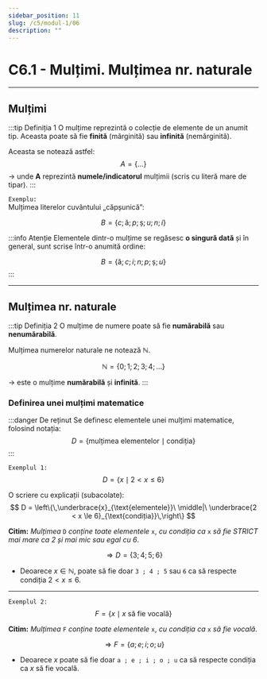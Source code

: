 ```yaml
---
sidebar_position: 11
slug: /c5/modul-1/06
description: ""
---
```


# C6.1 - Mulțimi. Mulțimea nr. naturale

---

## Mulțimi

:::tip Definiția 1
O mulțime reprezintă o colecție de elemente de un anumit tip. Aceasta poate să fie **finită** (mărginită)
sau **infinită** (nemărginită).

Aceasta se notează astfel:
$$
A = \{\ldots\}
$$
→ unde **A** reprezintă **numele/indicatorul** mulțimii (scris cu literă mare de tipar).
:::

`Exemplu:`  
Mulțimea literelor cuvântului „căpșunică”:

$$
B = \{c;\, \text{ă};\, p;\, \text{ș};\, u;\, n;\, i\}
$$

:::info Atenție
Elementele dintr-o mulțime se regăsesc **o singură dată** și în general, sunt scrise într-o anumită ordine:

$$
B = \{\text{ă};\, c;\, i;\, n;\, p;\, \text{ș};\, u\}
$$
:::

---

## Mulțimea nr. naturale

:::tip Definiția 2
O mulțime de numere poate să fie **numărabilă** sau **nenumărabilă**.

Mulțimea numerelor naturale ne notează $\mathbb{N}$.

$$
\mathbb{N} = \{0;\,1;\,2;\,3;\,4;\,\ldots\}
$$

→ este o mulțime **numărabilă** și **infinită**.
:::

### Definirea unei mulțimi matematice

:::danger De reținut
Se definesc elementele unei mulțimi matematice, folosind notația:
$$
D = \{\text{mulțimea elementelor}\mid \text{condiția}\}
$$
:::

`Exemplul 1:`
$$
D = \{x\mid 2 < x \le 6\}
$$

O scriere cu explicații (subacolate):
$$
D = \left\{\,\underbrace{x}_{\text{elementele}}\ \middle|\ \underbrace{2 < x \le 6}_{\text{condiția}}\,\right\}
$$

**Citim:** *Mulțimea* `D` *conține toate elementele* `x`, *cu condiția ca* `x` *să fie STRICT mai mare ca 2 și mai mic sau egal cu 6*.

$$
\Rightarrow D = \{3;\,4;\,5;\,6\}
$$

- Deoarece $x\in\mathbb{N}$, poate să fie doar `3 ; 4 ; 5` sau `6` ca să respecte condiția $2 < x \le 6$.

---

`Exemplul 2:`
$$
F = \{x\mid \text{$x$ să fie vocală}\}
$$

**Citim:** *Mulțimea* `F` *conține toate elementele* `x`, *cu condiția ca* `x` *să fie vocală*.

$$
\Rightarrow F = \{a;\, e;\, i;\, o;\, u\}
$$

- Deoarece $x$ poate să fie doar `a ; e ; i ; o ; u` ca să respecte condiția ca $x$ să fie vocală.
